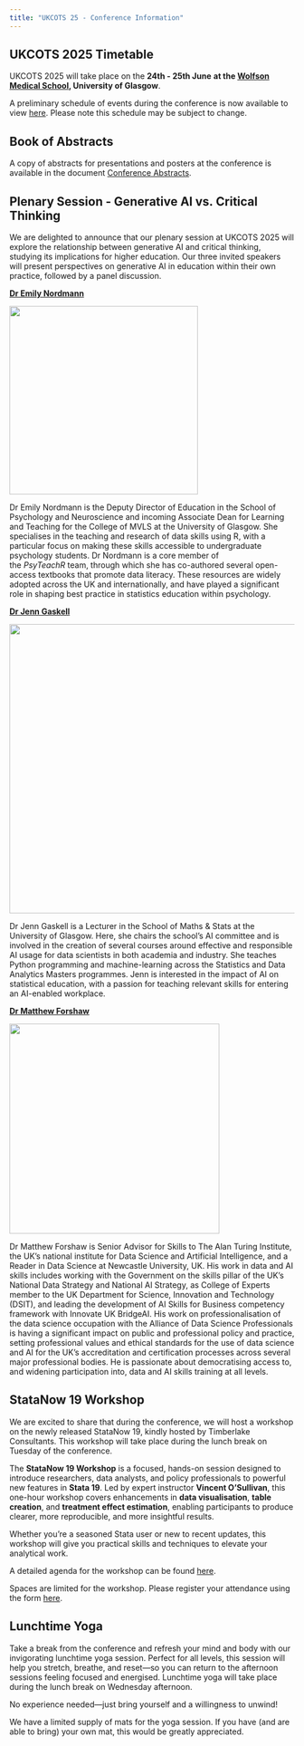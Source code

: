 ```yaml
---
title: "UKCOTS 25 - Conference Information"
---
```


## **UKCOTS 2025 Timetable**

UKCOTS 2025 will take place on the **24th - 25th June** **at the [Wolfson Medical School](https://www.gla.ac.uk/myglasgow/estates/timetabling/roomphotos/wolfsonmed/), University of Glasgow**.

A preliminary schedule of events during the conference is now available to view [here](supporting/Timetable.pdf). Please note this schedule may be subject to change.

## **Book of Abstracts**

A copy of abstracts for presentations and posters at the conference is available in the document [Conference Abstracts](supporting/UKCOTS25_abstracts.pdf).

## **Plenary Session - Generative AI vs. Critical Thinking**

We are delighted to announce that our plenary session at UKCOTS 2025 will explore the relationship between generative AI and critical thinking, studying its implications for higher education. Our three invited speakers will present perspectives on generative AI in education within their own practice, followed by a panel discussion.

[**Dr Emily Nordmann**](https://www.gla.ac.uk/schools/psychologyneuroscience/staff/emilynordmann/)

![](images/Emily.jpg){fig-align="left" width="333"}

Dr Emily Nordmann is the Deputy Director of Education in the School of Psychology and Neuroscience and incoming Associate Dean for Learning and Teaching for the College of MVLS at the University of Glasgow. She specialises in the teaching and research of data skills using R, with a particular focus on making these skills accessible to undergraduate psychology students. Dr Nordmann is a core member of the *PsyTeachR* team, through which she has co-authored several open-access textbooks that promote data literacy. These resources are widely adopted across the UK and internationally, and have played a significant role in shaping best practice in statistics education within psychology.

[**Dr Jenn Gaskell**](https://www.gla.ac.uk/schools/mathematicsstatistics/staff/jennifergaskell/#)

![](images/Jenn.jpg){width="511"}

Dr Jenn Gaskell is a Lecturer in the School of Maths & Stats at the University of Glasgow. Here, she chairs the school’s AI committee and is involved in the creation of several courses around effective and responsible AI usage for data scientists in both academia and industry. She teaches Python programming and machine-learning across the Statistics and Data Analytics Masters programmes. Jenn is interested in the impact of AI on statistical education, with a passion for teaching relevant skills for entering an AI-enabled workplace. 

[**Dr Matthew Forshaw**](https://www.ncl.ac.uk/computing/staff/profile/matthewforshaw.html)

![](images/Matt.jpg){width="371"}

Dr Matthew Forshaw is Senior Advisor for Skills to The Alan Turing Institute, the UK's national institute for Data Science and Artificial Intelligence, and a Reader in Data Science at Newcastle University, UK. His work in data and AI skills includes working with the Government on the skills pillar of the UK's National Data Strategy and National AI Strategy, as College of Experts member to the UK Department for Science, Innovation and Technology (DSIT), and leading the development of AI Skills for Business competency framework with Innovate UK BridgeAI. His work on professionalisation of the data science occupation with the Alliance of Data Science Professionals is having a significant impact on public and professional policy and practice, setting professional values and ethical standards for the use of data science and AI for the UK's accreditation and certification processes across several major professional bodies. He is passionate about democratising access to, and widening participation into, data and AI skills training at all levels.

## **StataNow 19 Workshop**

We are excited to share that during the conference, we will host a workshop on the newly released StataNow 19, kindly hosted by Timberlake Consultants. This workshop will take place during the lunch break on Tuesday of the conference.

The **StataNow 19 Workshop** is a focused, hands-on session designed to introduce researchers, data analysts, and policy professionals to powerful new features in **Stata 19**. Led by expert instructor **Vincent O’Sullivan**, this one-hour workshop covers enhancements in **data visualisation**, **table creation**, and **treatment effect estimation**, enabling participants to produce clearer, more reproducible, and more insightful results.

Whether you're a seasoned Stata user or new to recent updates, this workshop will give you practical skills and techniques to elevate your analytical work.

A detailed agenda for the workshop can be found [here](supporting/StataNow_Workshop.pdf).

Spaces are limited for the workshop. Please register your attendance using the form [here](https://form.jotform.com/251463174073353).

## **Lunchtime Yoga**

Take a break from the conference and refresh your mind and body with our invigorating lunchtime yoga session. Perfect for all levels, this session will help you stretch, breathe, and reset—so you can return to the afternoon sessions feeling focused and energised. Lunchtime yoga will take place during the lunch break on Wednesday afternoon.

No experience needed—just bring yourself and a willingness to unwind!

We have a limited supply of mats for the yoga session. If you have (and are able to bring) your own mat, this would be greatly appreciated.
